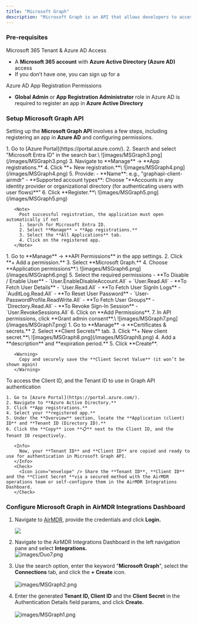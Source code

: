```yaml
---
title: "Microsoft Graph"
description: "Microsoft Graph is an API that allows developers to access Microsoft 365 data and services. It provides a unified endpoint (https://graph.microsoft.com) to interact with various Microsoft services."
---
```


### Pre-requisites

<Check>
  Microsoft 365 Tenant & Azure AD Access

  - A **Microsoft 365 account** with **Azure Active Directory (Azure AD)** access
  - If you don’t have one, you can sign up for a
</Check>

<Check>
  Azure AD App Registration Permissions

  - **Global Admin** or **App Registration Administrator** role in Azure AD is required to register an app in **Azure Active Directory**
</Check>

### Setup Microsoft Graph API

Setting up the **Microsoft Graph API** involves a few steps, including registering an app in **Azure AD** and configuring permissions.

<Steps>
  <Step title="Register an App in Azure AD">
    1. Go to [Azure Portal](https://portal.azure.com/).
    2. Search and select "Microsoft Entra ID" in the search bar.\
       ![images/MSGraph3.png](/images/MSGraph3.png)
    3. Navigate to **Manage** → **App registrations.**
    4. Click **+ New registration.**\
       ![images/MSGraph4.png](/images/MSGraph4.png)
    5. Provide:
       - **Name**: e.g., "graphapi-client-airmdr"
       - **Supported account types**: Choose "**Accounts in any identity provider or organizational directory (for authenticating users with user flows)**"
    6. Click **Register.**\
       ![images/MSGraph5.png](/images/MSGraph5.png)

       <Note>
         Post successful registration, the application must open automatically if not
         1. Search for Microsoft Entra ID.
         2. Select **Manage** → **App registrations.**
         3. Select the **All Applications** tab.
         4. Click on the registered app.
       </Note>
  </Step>
  <Step title="Configure API Permissions">
    1. Go to **Manage** → **API Permissions** in the app settings.
    2. Click **+ Add a permission.**
    3. Select **Microsoft Graph.**
    4. Choose **Application permissions**.\
       ![images/MSGraph6.png](/images/MSGraph6.png)
    5. Select the required permissions 
       - **To Disable / Enable User** - `User.EnableDisableAccount.All` + `User.Read.All`
       - **To Fetch User Details** - `User.Read.All`
       - **To Fetch User SignIn Logs** - `AuditLog.Read.All`
       - **To Reset User Password** - `User-PasswordProfile.ReadWrite.All`
       - **To Fetch User Groups** - `Directory.Read.All`
       - **To Revoke Sign-In Session** - `User.RevokeSessions.All`
    6. Click on **Add Permissions**.
    7. In API permissions, click **Grant admin consent**.\
       ![images/MSGraph7.png](/images/MSGraph7.png)
  </Step>
  <Step title="Create Client Secret (For Authentication)">
    1. Go to **Manage** → **Certificates & secrets.**
    2. Select **Client Secrets** tab.
    3. Click **+ New client secret.**\
       ![images/MSGraph8.png](/images/MSGraph8.png)
    4. Add a **description** and **expiration period.**
    5. Click **Create**.

       <Warning>
         Copy and securely save the **Client Secret Value** (it won’t be shown again)
       </Warning>
  </Step>
  <Step title="Securely share the Client Secret, Client and Tenant IDs to AirMDR">
    To access the Client ID, and the Tenant ID to use in Graph API authentication

    1. Go to [Azure Portal](https://portal.azure.com/).
    2. Navigate to **Azure Active Directory.**
    3. Click **App registrations.**
    4. Select your **registered app.**
    5. Under the **Overview** section, locate the **Application (client) ID** and **Tenant ID (Directory ID).**
    6. Click the **Copy** icon **📋** next to the Client ID, and the Tenant ID respectively.

       <Info>
         Now, your **Tenant ID** and **Client ID** are copied and ready to use for authentication in Microsoft Graph API.
       </Info>
       <Check>
         <Icon icon="envelope" /> Share the **Tenant ID**, **Client ID** and the **Client Secret **via a secured method with the AirMDR operations team or self-configure them in the AirMDR Integrations Dashboard.
       </Check>
  </Step>
</Steps>

### Configure Microsoft Graph in AirMDR Integrations Dashboard

1. Navigate to [AirMDR](https://app.airmdr.com/auth/login), provide the credentials and click **Login.**

   ![](/images/Datadog11.png)
2. Navigate to the AirMDR Integrations Dashboard in the left navigation pane and select **Integrations.**\
   ![images/Duo7.png](/images/Duo7.png)
3. Use the search option, enter the keyword "**Microsoft Graph**", select the **Connections** tab, and click the **+ Create** icon.\
   \
   ![images/MSGraph2.png](/images/MSGraph2.png)
4. Enter the generated **Tenant ID, Client ID** and the **Client Secret** in the Authentication Details field params, and click **Create.**\
   \
   ![images/MSGraph1.png](/images/MSGraph1.png)